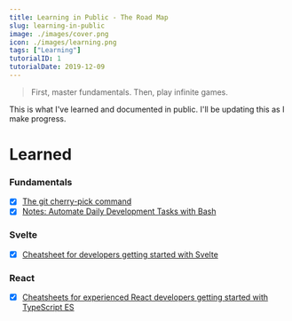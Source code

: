 ```yaml
---
title: Learning in Public - The Road Map
slug: learning-in-public
image: ./images/cover.png
icon: ./images/learning.png
tags: ["Learning"]
tutorialID: 1
tutorialDate: 2019-12-09
---
```


> First, master fundamentals. Then, play infinite games.

This is what I've learned and documented in public. I'll be updating this as I make progress.

# Learned

### Fundamentals

- [x] [The git cherry-pick command](/tutorials/the-git-cherry-pick-command)
- [x] [Notes: Automate Daily Development Tasks with Bash](/tutorials/notes-on-automate-daily-development-tasks-with-bash)

### Svelte

- [x] [Cheatsheet for developers getting started with Svelte](https://github.com/laurosilvacom/svelte-cheatsheet)

### React

- [x] [Cheatsheets for experienced React developers getting started with TypeScript ES](https://github.com/typescript-cheatsheets/react-typescript-cheatsheet-es)
